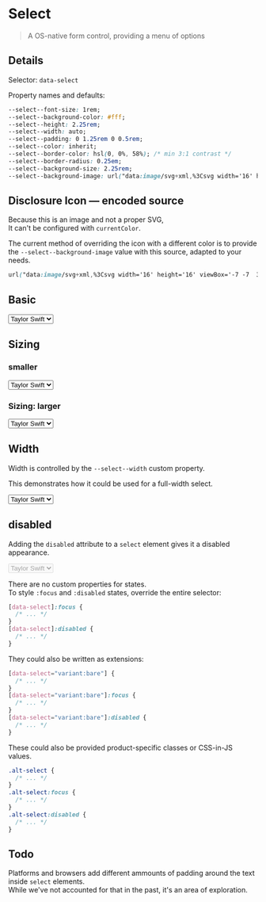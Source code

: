 

<Meta title="Elements/select" />

# Select

> A OS-native form control, providing a menu of options

## Details

Selector: `data-select`

Property names and defaults:

```css
--select--font-size: 1rem;
--select--background-color: #fff;
--select--height: 2.25rem;
--select--width: auto;
--select--padding: 0 1.25rem 0 0.5rem;
--select--color: inherit;
--select--border-color: hsl(0, 0%, 58%); /* min 3:1 contrast */
--select--border-radius: 0.25em;
--select--background-size: 2.25rem;
--select--background-image: url("data:image/svg+xml,%3Csvg width='16' height='16' viewBox='-7 -7  30 30' fill='none' xmlns='http://www.w3.org/2000/svg'%3E%3Cpath d='M7.55504 10.5092C7.75343 10.7608 8.13399 10.7635 8.33592 10.5147L11.3385 6.81508C11.6037 6.48828 11.3711 6 10.9503 6H5.03091C4.61331 6 4.37972 6.48163 4.63826 6.80956L7.55504 10.5092Z' fill='%23444'/%3E%3C/svg%3E%0A");
```

## Disclosure Icon — encoded source

Because this is an image and not a proper SVG,  
It can't be configured with `currentColor`.

The current method of overriding the icon with a different color is to provide the `--select--background-image` value with this source, adapted to your needs.

```css
url("data:image/svg+xml,%3Csvg width='16' height='16' viewBox='-7 -7  30 30' fill='none' xmlns='http://www.w3.org/2000/svg'%3E%3Cpath d='M7.55504 10.5092C7.75343 10.7608 8.13399 10.7635 8.33592 10.5147L11.3385 6.81508C11.6037 6.48828 11.3711 6 10.9503 6H5.03091C4.61331 6 4.37972 6.48163 4.63826 6.80956L7.55504 10.5092Z' fill='%23444'/%3E%3C/svg%3E%0A")
```

## Basic

<Preview className="sans-serif">
  <Story name="Basic">
    <select data-select>
      <option>Taylor Swift</option>
      <option>Fearless</option>
      <option>Speak Now</option>
      <option>Red</option>
      <option>1989</option>
      <option>Reputation</option>
      <option>Lover</option>
    </select>
  </Story>
</Preview>

## Sizing

### smaller

<Preview>
  <Story name="Sizing (smaller)">
    <select
      data-select
      style={{ "--select--font-size": ".75rem", "--select--height": "1.5rem" }}
    >
      <option>Taylor Swift</option>
      <option>Fearless</option>
      <option>Speak Now</option>
      <option>Red</option>
      <option>1989</option>
      <option>Reputation</option>
      <option>Lover</option>
    </select>
  </Story>
</Preview>

### Sizing: larger

<Preview>
  <Story name="Sizing (larger)">
    <select
      data-select
      style={{
        "--select--font-size": "1.125rem",
        "--select--height": "2.5rem",
      }}
    >
      <option>Taylor Swift</option>
      <option>Fearless</option>
      <option>Speak Now</option>
      <option>Red</option>
      <option>1989</option>
      <option>Reputation</option>
      <option>Lover</option>
    </select>
  </Story>
</Preview>

## Width

Width is controlled by the `--select--width` custom property.

This demonstrates how it could be used for a full-width select.

<Preview>
  <Story name="Width">
    <select data-select style={{ "--select--width": "100%" }}>
      <option>Taylor Swift</option>
      <option>Fearless</option>
      <option>Speak Now</option>
      <option>Red</option>
      <option>1989</option>
      <option>Reputation</option>
      <option>Lover</option>
    </select>
  </Story>
</Preview>

## disabled

Adding the `disabled` attribute to a `select` element gives it a disabled appearance.

<Preview>
  <Story name="disabled">
    <select data-select disabled>
      <option>Taylor Swift</option>
      <option>Fearless</option>
      <option>Speak Now</option>
      <option>Red</option>
      <option>1989</option>
      <option>Reputation</option>
      <option>Lover</option>
    </select>
  </Story>
</Preview>

There are no custom properties for states.  
To style `:focus` and `:disabled` states, override the entire selector:

```css
[data-select]:focus {
  /* ... */
}
[data-select]:disabled {
  /* ... */
}
```

They could also be written as extensions:

```css
[data-select="variant:bare"] {
  /* ... */
}
[data-select="variant:bare"]:focus {
  /* ... */
}
[data-select="variant:bare"]:disabled {
  /* ... */
}
```

These could also be provided product-specific classes or CSS-in-JS values.

```css
.alt-select {
  /* ... */
}
.alt-select:focus {
  /* ... */
}
.alt-select:disabled {
  /* ... */
}
```

## Todo

Platforms and browsers add different ammounts of padding around the text inside `select` elements.  
While we've not accounted for that in the past, it's an area of exploration.
